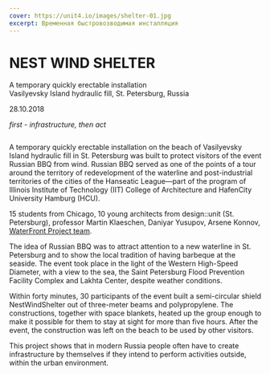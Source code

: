```yaml
---
cover: https://unit4.io/images/shelter-01.jpg
excerpt: Временная быстровозводимая инсталляция
---
```


# NEST WIND SHELTER

A temporary quickly erectable installation <br/>
Vasilyevsky Island hydraulic fill, St. Petersburg, Russia

28.10.2018

_first - infrastructure, then act_

<Image src="/images/shelter-01.jpg" alt="" />

A temporary quickly erectable installation on the beach of Vasilyevsky Island hydraulic fill in St. Petersburg was built to protect visitors of the event Russian BBQ from wind. Russian BBQ served as one of the points of a tour around the territory of redevelopment of the waterline and post-industrial territories of the cities of the Hanseatic League—part of the program of Illinois Institute of Technology (IIT) College of Architecture and HafenCity University Hamburg (HCU).

15 students from Chicago, 10 young architects from design::unit (St. Petersburg), professor Martin Klaeschen, Daniyar Yusupov, Arsene Konnov, [WaterFront Project team](http://waterfront.tools).

The idea of Russian BBQ was to attract attention to a new waterline in St. Petersburg and to show the local tradition of having barbeque at the seaside. The event took place in the light of the Western High-Speed Diameter, with a view to the sea, the Saint Petersburg Flood Prevention Facility Complex and Lakhta Center, despite weather conditions.

Within forty minutes, 30 participants of the event built a semi-circular shield NestWindShelter out of three-meter beams and polypropylene. The constructions, together with space blankets, heated up the group enough to make it possible for them to stay at sight for more than five hours. After the event, the construction was left on the beach to be used by other visitors.

This project shows that in modern Russia people often have to create infrastructure by themselves if they intend to perform activities outside, within the urban environment.

